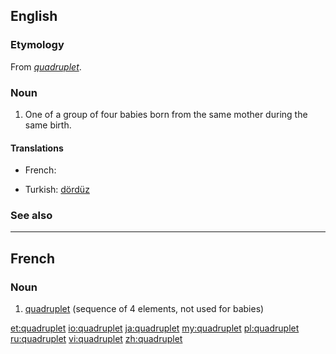 ==English==
{{wikipedia}}

===Etymology===
From {{etyl|fr}} ''[[#French|quadruplet]]''.

===Noun===
{{en-noun}}

# One of a group of four babies born from the same mother during the same birth.

====Translations====
{{trans-top|infant born as one of four}}
* French: {{t+|fr|quadruplé}}
{{trans-mid}}
* Turkish: [[dördüz]]
{{trans-bottom}}

===See also===
{{coefficient}}

----

==French==

===Noun===
{{fr-noun|m}}

# [[#Noun|quadruplet]] (sequence of 4 elements, not used for babies)

[[et:quadruplet]]
[[io:quadruplet]]
[[ja:quadruplet]]
[[my:quadruplet]]
[[pl:quadruplet]]
[[ru:quadruplet]]
[[vi:quadruplet]]
[[zh:quadruplet]]